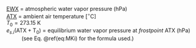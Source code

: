 
<p class=box>
[EWX](#ewx) = atmospheric water vapor pressure (hPa)  
[ATX](#ambient-t) = ambient air temperature [$^{\circ}\mathrm{C}$]  
$T_{0}=273.15$ K  
$e_{s.i}(\mathrm{ATX+T_{0}})$ = equilibrium water vapor pressure
at *frostpoint* ATX (hPa)  
\ \ \ \ \ \ \ \ \ \ (see Eq.\ \@ref(eq:MKi) for the formula
used.)  
</p><p class=box2> 
\begin{equation}
\mathrm{\{RHUMI\}}=100\%\,\times\,\frac{\mathrm{\{EWX\}}}{e_{s,i}(\mathrm{\{ATX\}+T_{0}})}
(\#eq:RHUMI)
\end{equation}
</p>
